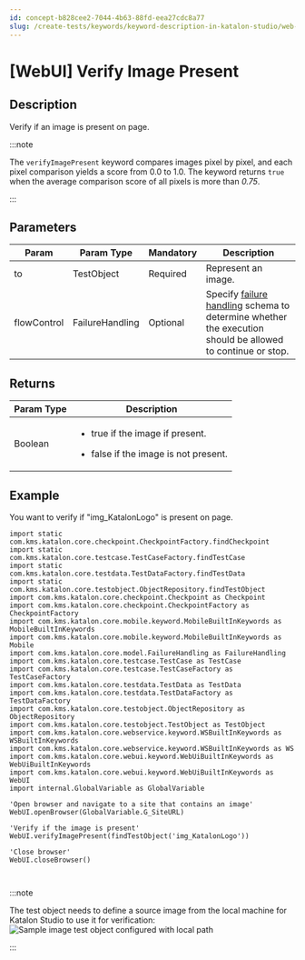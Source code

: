 ```yaml
---
id: concept-b828cee2-7044-4b63-88fd-eea27cdc8a77
slug: /create-tests/keywords/keyword-description-in-katalon-studio/web-ui-keywords/webui-verify-image-present
---
```


# \[WebUI\] Verify Image Present

## Description

Verify if an image is present on page.


:::note

The <code>verifyImagePresent</code> keyword compares images pixel by pixel, and each pixel comparison yields a score from 0.0 to 1.0. The keyword returns <code>true</code> when the average comparison score of all pixels is more than *0.75*.

:::

## Parameters

<table><tr><th>Param</th><th>Param Type</th><th>Mandatory</th><th>Description</th></tr><tbody><tr><td>to</td><td>TestObject</td><td>Required</td><td>Represent an image.</td></tr><tr><td>flowControl</td><td>FailureHandling</td><td>Optional</td><td>Specify <a href="/maintain/configure-failure-handling-settings-in-katalon-studio" >failure handling</a> schema to determine whether the execution should be allowed to continue or stop.</td></tr></tbody></table>

## Returns

<table><tr><th>Param Type</th><th>Description</th></tr><tbody><tr><td>Boolean</td><td><ul><li><p>true if the image if present.</p></li><li><p>false if the image is not present.</p></li></ul></td></tr></tbody></table>

## Example

You want to verify if "img\_KatalonLogo" is present on page.

```
import static com.kms.katalon.core.checkpoint.CheckpointFactory.findCheckpoint
import static com.kms.katalon.core.testcase.TestCaseFactory.findTestCase
import static com.kms.katalon.core.testdata.TestDataFactory.findTestData
import static com.kms.katalon.core.testobject.ObjectRepository.findTestObject
import com.kms.katalon.core.checkpoint.Checkpoint as Checkpoint
import com.kms.katalon.core.checkpoint.CheckpointFactory as CheckpointFactory
import com.kms.katalon.core.mobile.keyword.MobileBuiltInKeywords as MobileBuiltInKeywords
import com.kms.katalon.core.mobile.keyword.MobileBuiltInKeywords as Mobile
import com.kms.katalon.core.model.FailureHandling as FailureHandling
import com.kms.katalon.core.testcase.TestCase as TestCase
import com.kms.katalon.core.testcase.TestCaseFactory as TestCaseFactory
import com.kms.katalon.core.testdata.TestData as TestData
import com.kms.katalon.core.testdata.TestDataFactory as TestDataFactory
import com.kms.katalon.core.testobject.ObjectRepository as ObjectRepository
import com.kms.katalon.core.testobject.TestObject as TestObject
import com.kms.katalon.core.webservice.keyword.WSBuiltInKeywords as WSBuiltInKeywords
import com.kms.katalon.core.webservice.keyword.WSBuiltInKeywords as WS
import com.kms.katalon.core.webui.keyword.WebUiBuiltInKeywords as WebUiBuiltInKeywords
import com.kms.katalon.core.webui.keyword.WebUiBuiltInKeywords as WebUI
import internal.GlobalVariable as GlobalVariable

'Open browser and navigate to a site that contains an image'
WebUI.openBrowser(GlobalVariable.G_SiteURL)

'Verify if the image is present'
WebUI.verifyImagePresent(findTestObject('img_KatalonLogo'))

'Close browser'
WebUI.closeBrowser()



```


:::note

The test object needs to define a source image from the local machine for Katalon Studio to use it for verification:<img src="/doc_images/Documents/Create_tests/Keywords/Keywords_Description_In_Katalon_Studio/Web-UI-Keywords/webui-verify-image-present/Image_test_object.png" width={500} alt="Sample image test object configured with local path" />

:::